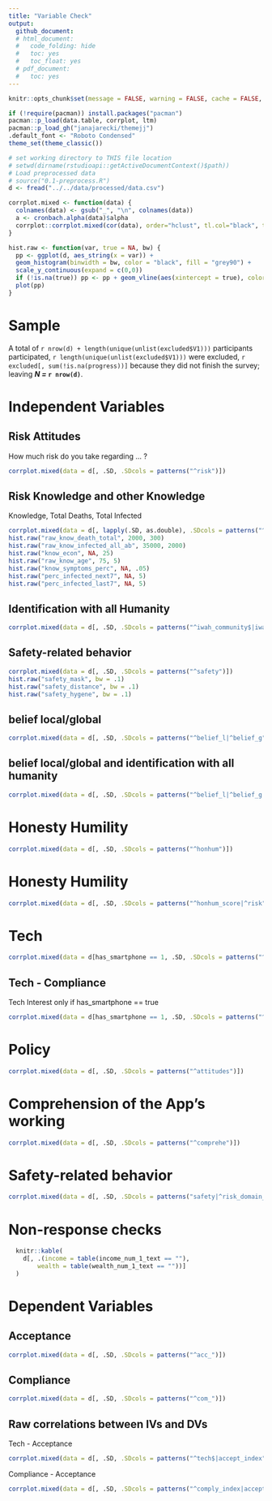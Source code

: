 ```yaml
---
title: "Variable Check"
output:
  github_document:
  # html_document:
  #   code_folding: hide
  #   toc: yes
  #   toc_float: yes
  # pdf_document:
  #   toc: yes
---
```


```r
knitr::opts_chunk$set(message = FALSE, warning = FALSE, cache = FALSE, out.width = "50%")
```

```r
if (!require(pacman)) install.packages("pacman")
pacman::p_load(data.table, corrplot, ltm)
pacman::p_load_gh("janajarecki/themejj")
.default_font <- "Roboto Condensed"
theme_set(theme_classic())

# set working directory to THIS file location
# setwd(dirname(rstudioapi::getActiveDocumentContext()$path))
# Load preprocessed data
# source("0.1-preprocess.R")
d <- fread("../../data/processed/data.csv")

corrplot.mixed <- function(data) {
  colnames(data) <- gsub("_", "\n", colnames(data))
  a <- cronbach.alpha(data)$alpha 
  corrplot::corrplot.mixed(cor(data), order="hclust", tl.col="black", title= paste("Cronbach's alpha = ", round(a, 2)), mar=c(0,0,1,0))
}

hist.raw <- function(var, true = NA, bw) {
  pp <- ggplot(d, aes_string(x = var)) +
  geom_histogram(binwidth = bw, color = "black", fill = "grey90") +
  scale_y_continuous(expand = c(0,0))
  if (!is.na(true)) pp <- pp + geom_vline(aes(xintercept = true), color = "red", size = 2)
  plot(pp)
}
```

# Sample
A total of `r nrow(d) + length(unique(unlist(excluded$V1)))` participants participated, `r length(unique(unlist(excluded$V1)))` were excluded, `r excluded[, sum(!is.na(progress))]` because they did not finish the survey; leaving **_N =_ `r nrow(d)`**.



# Independent Variables
## Risk Attitudes
 How much risk do you take regarding ... ?
```r
corrplot.mixed(data = d[, .SD, .SDcols = patterns("^risk")])
```

## Risk Knowledge and other Knowledge
 Knowledge, Total Deaths, Total Infected
```r
corrplot.mixed(data = d[, lapply(.SD, as.double), .SDcols = patterns("^know")][, -c("know_symptoms", "know_symptoms_perc")])
hist.raw("raw_know_death_total", 2000, 300)
hist.raw("raw_know_infected_all_ab", 35000, 2000)
hist.raw("know_econ", NA, 25)
hist.raw("raw_know_age", 75, 5)
hist.raw("know_symptoms_perc", NA, .05)
hist.raw("perc_infected_next7", NA, 5)
hist.raw("perc_infected_last7", NA, 5)

```

## Identification with all Humanity
```r
corrplot.mixed(data = d[, .SD, .SDcols = patterns("^iwah_community$|iwah_swiss$|iwah_world$")])
```

## Safety-related behavior
```r
corrplot.mixed(data = d[, .SD, .SDcols = patterns("^safety")])
hist.raw("safety_mask", bw = .1)
hist.raw("safety_distance", bw = .1)
hist.raw("safety_hygene", bw = .1)

```

## belief local/global
```r
corrplot.mixed(data = d[, .SD, .SDcols = patterns("^belief_l|^belief_g")])
```

## belief local/global and identification with all humanity
```r
corrplot.mixed(data = d[, .SD, .SDcols = patterns("^belief_l|^belief_g|iwah_s|iwah_w")])
```

# Honesty Humility
```r
corrplot.mixed(data = d[, .SD, .SDcols = patterns("^honhum")])
```

# Honesty Humility
```r
corrplot.mixed(data = d[, .SD, .SDcols = patterns("^honhum_score|^risk")])
```


# Tech
```r
corrplot.mixed(data = d[has_smartphone == 1, .SD, .SDcols = patterns("^tech")][, -"tech_score"])
```

## Tech - Compliance
 Tech Interest only if has_smartphone == true
```r
corrplot.mixed(data = d[has_smartphone == 1, .SD, .SDcols = patterns("^tech")][, -"tech"])
```

# Policy
```r
corrplot.mixed(data = d[, .SD, .SDcols = patterns("^attitudes")])
```

# Comprehension of the App's working
```r
corrplot.mixed(data = d[, .SD, .SDcols = patterns("^comprehe")])
```

# Safety-related behavior
```r
corrplot.mixed(data = d[, .SD, .SDcols = patterns("safety|^risk_domain_health")])
```


# Non-response checks
```r
  knitr::kable(
    d[, .(income = table(income_num_1_text == ""),
        wealth = table(wealth_num_1_text == ""))]
  )
```



# Dependent Variables
## Acceptance
```r
corrplot.mixed(data = d[, .SD, .SDcols = patterns("^acc_")])
```

## Compliance
```r
corrplot.mixed(data = d[, .SD, .SDcols = patterns("^com_")])
```


## Raw correlations between IVs and DVs
 Tech - Acceptance
```r
corrplot.mixed(data = d[, .SD, .SDcols = patterns("^tech$|accept_index")])
```

  Compliance - Acceptance
```r
corrplot.mixed(data = d[, .SD, .SDcols = patterns("^comply_index|accept_index")])
```